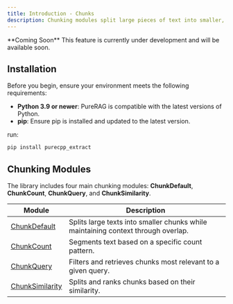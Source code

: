 ```yaml
---
title: Introduction - Chunks
description: Chunking modules split large pieces of text into smaller, manageable segments. Overlapping helps maintain context between chunks, making them essential for **Retrieval-Augmented Generation (RAG)** pipelines and other text-processing tasks.
---
```

<Warning>
**Coming Soon**  
This feature is currently under development and will be available soon.
</Warning>

## **Installation**

Before you begin, ensure your environment meets the following requirements:

  - **Python 3.9 or newer**: PureRAG is compatible with the latest versions of Python.
  - **pip**: Ensure pip is installed and updated to the latest version.

run:
```bash
pip install purecpp_extract
```

## **Chunking Modules**

The library includes four main chunking modules: **ChunkDefault**, **ChunkCount**, **ChunkQuery**, and **ChunkSimilarity**.

| **Module**           | **Description** |
|----------------------|----------------|
| [ChunkDefault](chunkdefault) | Splits large texts into smaller chunks while maintaining context through overlap. |
| [ChunkCount](chunkcount) | Segments text based on a specific count pattern. |
| [ChunkQuery](chunkquery) | Filters and retrieves chunks most relevant to a given query. |
| [ChunkSimilarity](chunksimilarity) | Splits and ranks chunks based on their similarity. |


